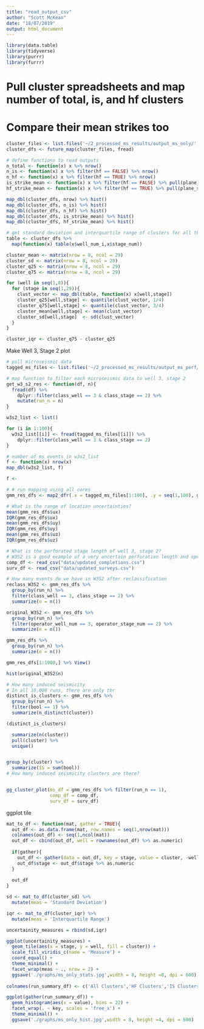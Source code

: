 ```yaml
---
title: "read_output_csv"
author: "Scott McKean"
date: "18/07/2019"
output: html_document
---
```


```r
library(data.table)
library(tidyverse)
library(purrr)
library(furrr)
```

# Pull cluster spreadsheets and map number of total, is, and hf clusters
# Compare their mean strikes too

```r
cluster_files <- list.files('~/2_processed_ms_results/output_ms_only/', pattern = 'clusters', full.names = TRUE)
cluster_dfs <- future_map(cluster_files, fread)

# define functions to read outputs
n_total <- function(x) x %>% nrow()
n_is <- function(x) x %>% filter(hf == FALSE) %>% nrow()
n_hf <- function(x) x %>% filter(hf == TRUE) %>% nrow()
is_strike_mean <- function(x) x %>% filter(hf == FALSE) %>% pull(plane_strike) %>% mean() * 180 / pi
hf_strike_mean <- function(x) x %>% filter(hf == TRUE) %>% pull(plane_strike) %>% mean() * 180 / pi

map_dbl(cluster_dfs, nrow) %>% hist()
map_dbl(cluster_dfs, n_is) %>% hist()
map_dbl(cluster_dfs, n_hf) %>% hist()
map_dbl(cluster_dfs, is_strike_mean) %>% hist()
map_dbl(cluster_dfs, hf_strike_mean) %>% hist()

# get standard deviation and interquartile range of clusters for all the runs
table <- cluster_dfs %>%
  map(function(x) table(x$well_num_i,x$stage_num))

cluster_mean <- matrix(nrow = 8, ncol = 29)
cluster_sd <- matrix(nrow = 8, ncol = 29)
cluster_q25 <- matrix(nrow = 8, ncol = 29)
cluster_q75 <- matrix(nrow = 8, ncol = 29)

for (well in seq(1,8)){
  for (stage in seq(1,29)){
    clust_vector <- map_dbl(table, function(x) x[well,stage])
    cluster_q25[well,stage] <- quantile(clust_vector, 1/4)
    cluster_q75[well,stage] <- quantile(clust_vector, 3/4)
    cluster_mean[well,stage] <- mean(clust_vector)
    cluster_sd[well,stage]  <- sd(clust_vector)
  }
}

cluster_iqr <- cluster_q75 - cluster_q25
```

Make Well 3, Stage 2 plot

```r
# pull microseismic data
tagged_ms_files <- list.files('~/2_processed_ms_results/output_ms_perf/', pattern = 'gmm_results', full.names = TRUE)

# map function to filter each microseismic data to well 3, stage 2
get_w3_s2_res <- function(df, n){
  fread(df) %>%
    dplyr::filter(class_well == 3 & class_stage == 2) %>%
    mutate(run_n = n)
}

w3s2_list <- list()

for (i in 1:100){
  w3s2_list[[i]] <- fread(tagged_ms_files[[i]]) %>%
    dplyr::filter(class_well == 3 & class_stage == 2)
}

# number of ms events in w3s2_list
f <- function(x) nrow(x)
map_dbl(w3s2_list, f)

f <- 

# # run mapping using all cores
gmm_res_dfs <- map2_dfr(.x = tagged_ms_files[1:100], .y = seq(1,100), get_w3_s2_res)
```

```r
# What is the range of location uncertainties?
mean(gmm_res_dfs$ux)
IQR(gmm_res_dfs$ux)
mean(gmm_res_dfs$uy)
IQR(gmm_res_dfs$uy)
mean(gmm_res_dfs$uz)
IQR(gmm_res_dfs$uz)

# What is the perforated stage length of well 3, stage 2?
# W3S2 is a good example of a very uncertain perforation length and open hole completion
comp_df <- read_csv("data/updated_completions.csv")
surv_df <- read_csv("data/updated_surveys.csv")

# How many events do we have in W3S2 after reclassification
reclass_W3S2 <- gmm_res_dfs %>%
  group_by(run_n) %>%
  filter(class_well == 3, class_stage == 2) %>%
  summarize(n = n())

original_W3S2 <- gmm_res_dfs %>%
  group_by(run_n) %>%
  filter(operator_well_num == 3, operator_stage_num == 2) %>%
  summarize(n = n())

gmm_res_dfs %>%
  group_by(run_n) %>%
  summarize(n = n())

gmm_res_dfs[1:1000,] %>% View()

hist(original_W3S2$n)

# How many induced seismicity 
# In all 10,000 runs, there are only thr
distinct_is_clusters <- gmm_res_dfs %>%
  group_by(run_n) %>%
  filter(bool == 1) %>%
  summarize(n_distinct(cluster))

(distinct_is_clusters)

  summarize(n(cluster))
  pull(cluster) %>%
  unique()


group_by(cluster) %>%
  summarize(IS = sum(bool))
# How many induced seismicity clusters are there?


gg_cluster_plot(ms_df = gmm_res_dfs %>% filter(run_n == 1),
                comp_df = comp_df,
                surv_df = surv_df)
```

ggplot tile

```r
mat_to_df <- function(mat, gather = TRUE){
  out_df <- as.data.frame(mat, row.names = seq(1,nrow(mat)))
  colnames(out_df) <- seq(1,ncol(mat))
  out_df <- cbind(out_df, well = rownames(out_df) %>% as.numeric)
  
  if(gather){
    out_df <- gather(data = out_df, key = stage, value = cluster, -well)
    out_df$stage <- out_df$stage %>% as.numeric
  }
  
  out_df
}

sd <- mat_to_df(cluster_sd) %>%
  mutate(meas = 'Standard Deviation')

iqr <- mat_to_df(cluster_iqr) %>%
  mutate(meas = 'Interquartile Range')

uncertainity_measures = rbind(sd,iqr)

ggplot(uncertainity_measures) +
  geom_tile(aes(x = stage, y = well, fill = cluster)) +
  scale_fill_viridis_c(name = 'Measure') +
  coord_equal() +
  theme_minimal() +
  facet_wrap(meas ~ ., nrow = 2) +
  ggsave('./graphs/ms_only_stats.jpg',width = 8, height =8, dpi = 600)
  
colnames(run_summary_df) <- c('All Clusters','HF Clusters','IS Clusters')

ggplot(gather(run_summary_df)) +
  geom_histogram(aes(x = value), bins = 22) +
  facet_wrap(. ~ key, scales = 'free_x') +
  theme_minimal() +
  ggsave('./graphs/ms_only_hist.jpg',width = 8, height =4, dpi = 600)
```
